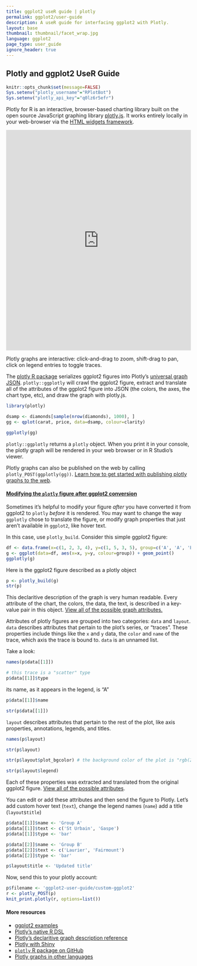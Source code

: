 ```yaml
---
title: ggplot2 useR guide | plotly
permalink: ggplot2/user-guide
description: A useR guide for interfacing ggplot2 with Plotly.
layout: base
thumbnail: thumbnail/facet_wrap.jpg
language: ggplot2
page_type: user_guide
ignore_header: true
---
```


## Plotly and ggplot2 UseR Guide

```r
knitr::opts_chunk$set(message=FALSE)
Sys.setenv("plotly_username"="RPlotBot")
Sys.setenv("plotly_api_key"="q0lz6r5efr")
```

Plotly for R is an interactive, browser-based charting library built on the open source JavaScript graphing library <a href="https://plot.ly/javascript" target="_blank">plotly.js</a>. It works entirely locally in your web-browser via the <a target="_blank" href="http://www.htmlwidgets.org/">HTML widgets framework</a>.

<iframe src="https://plot.ly/~RPlotBot/1772.embed" width="100%" height="600px" style="border: none;"></iframe>

Plotly graphs are interactive: click-and-drag to zoom, shift-drag to pan, click on legend entries to toggle traces.

The [plotly R package](https://github.com/ropensci/plotly) serializes ggplot2 figures into Plotly's <a target="_blank" href="http://help.plot.ly/json-chart-schema/">universal graph JSON</a>. `plotly::ggplotly` will crawl the ggplot2 figure, extract and translate all of the attributes of the ggplot2 figure into JSON (the colors, the axes, the chart type, etc), and draw the graph with plotly.js.

```r
library(plotly)

dsamp <- diamonds[sample(nrow(diamonds), 1000), ]
gg <- qplot(carat, price, data=dsamp, colour=clarity)

ggplotly(gg)
```

`plotly::ggplotly` returns a `plotly` object. When you print it in your console, the plotly graph will be rendered in your web browser or in R Studio's viewer.

Plotly graphs can also be published on the web by calling `plotly_POST(ggplotly(gg))`. [Learn how to get started with publishing plotly graphs to the web](https://plot.ly/r/).

<h4><a name="modify-ggplot2-figure" href="#modify-ggplot2-figure">Modifying the <code>plotly</code> figure after ggplot2 conversion</a></h4>

Sometimes it's helpful to modify your figure *after* you have converted it from ggplot2 to `plotly` *before* it is rendered. You may want to change the way `ggplotly` chose to translate the figure, or modify graph properties that just aren't available in `ggplot2`, like hover text.

In this case, use `plotly_build`. Consider this simple ggplot2 figure:

```r
df <- data.frame(x=c(1, 2, 3, 4), y=c(1, 5, 3, 5), group=c('A', 'A', 'B', 'B'))
g <- ggplot(data=df, aes(x=x, y=y, colour=group)) + geom_point()
ggplotly(g)
```

Here is the ggplot2 figure described as a plotly object

```r
p <- plotly_build(g)
str(p)
```

This declaritive description of the graph is very human readable. Every attribute of the chart, the colors, the data, the text, is described in a key-value pair in this object. [View all of the possible graph attributes.](https://plot.ly/r/reference)

Attributes of plotly figures are grouped into two categories: `data` and `layout`. `data` describes attributes that pertain to the plot's series, or "traces". These properties include things like the `x` and `y` data, the `color` and `name` of the trace, which axis the trace is bound to. `data` is an unnamed list.

Take a look:

```r
names(p$data[[1]])

# this trace is a "scatter" type
p$data[[1]]$type
```

its name, as it appears in the legend, is "A"

```r
p$data[[1]]$name
```

```r
str(p$data[[1]])
```

`layout` describes attributes that pertain to the rest of the plot, like axis properties, annotations, legends, and titles.

```r
names(p$layout)

str(p$layout)

str(p$layout$plot_bgcolor) # the background color of the plot is "rgb(229,229,229)"

str(p$layout$legend)
```

Each of these properties was extracted and translated from the original ggplot2 figure. [View all of the possible attributes](https://plot.ly/r/reference).

You can edit or add these attributes and then send the figure to Plotly. Let's add custom hover text (`text`), change the legend names (`name`) add a title (`layout$title`)

```r
p$data[[1]]$name <- 'Group A'
p$data[[1]]$text <- c('St Urbain', 'Gaspe')
p$data[[1]]$type <- 'bar'

p$data[[2]]$name <- 'Group B'
p$data[[2]]$text <- c('Laurier', 'Fairmount')
p$data[[2]]$type <- 'bar'

p$layout$title <- 'Updated title'
```

Now, send this to your plotly account:

```r
p$filename <- 'ggplot2-user-guide/custom-ggplot2'
r <- plotly_POST(p)
knit_print.plotly(r, options=list())
```

#### More resources
- [ggplot2 examples](https://plot.ly/ggplot2)
- [Plotly's native R DSL](https://plot.ly/r)
- [Plotly's declaritive graph description reference](https://plot.ly/r/reference)
- [Plotly with Shiny](https://plot.ly/r/shiny-tutorial)
- [`plotly` R package on GitHub](https://github.com/ropensci/plotly)
- [Plotly graphs in other languages](https://plot.ly/api)

